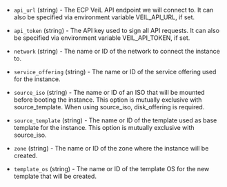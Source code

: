 <!-- Code generated from the comments of the Config struct in builder/veil/config.go; DO NOT EDIT MANUALLY -->

- `api_url` (string) - The ECP VeiL API endpoint we will connect to. It can
  also be specified via environment variable VEIL_API_URL, if set.

- `api_token` (string) - The API key used to sign all API requests. It can also
  be specified via environment variable VEIL_API_TOKEN, if set.

- `network` (string) - The name or ID of the network to connect the instance
  to.

- `service_offering` (string) - The name or ID of the service offering used
  for the instance.

- `source_iso` (string) - The name or ID of an ISO that will be mounted
  before booting the instance. This option is mutually exclusive with
  source_template. When using source_iso, disk_offering is required.

- `source_template` (string) - The name or ID of the template used as base
  template for the instance. This option is mutually exclusive with
  source_iso.

- `zone` (string) - The name or ID of the zone where the instance will be
  created.

- `template_os` (string) - The name or ID of the template OS for the new
  template that will be created.

<!-- End of code generated from the comments of the Config struct in builder/veil/config.go; -->
